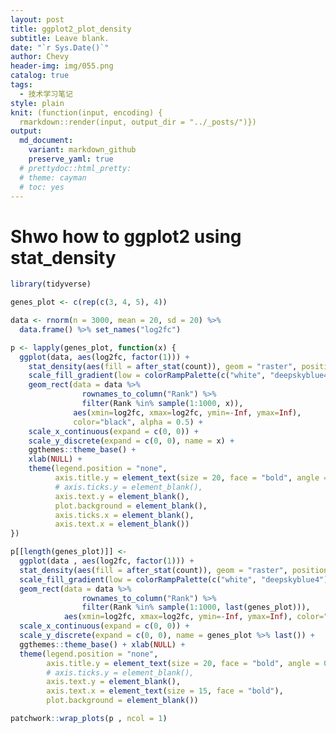 ```yaml
---
layout: post
title: ggplot2_plot_density
subtitle: Leave blank.
date: "`r Sys.Date()`"
author: Chevy
header-img: img/055.png
catalog: true
tags:
  - 技术学习笔记
style: plain 
knit: (function(input, encoding) {
  rmarkdown::render(input, output_dir = "../_posts/")})
output: 
  md_document:
    variant: markdown_github
    preserve_yaml: true
  # prettydoc::html_pretty:
  # theme: cayman
  # toc: yes
---
```


# Shwo how to ggplot2 using stat_density

```r
library(tidyverse)
```

```r
genes_plot <- c(rep(c(3, 4, 5), 4))

data <- rnorm(n = 3000, mean = 20, sd = 20) %>% 
  data.frame() %>% set_names("log2fc")

p <- lapply(genes_plot, function(x) {
  ggplot(data, aes(log2fc, factor(1))) + 
    stat_density(aes(fill = after_stat(count)), geom = "raster", position = "identity") +
    scale_fill_gradient(low = colorRampPalette(c("white", "deepskyblue4"))(50)[4], high = "deepskyblue4") +
    geom_rect(data = data %>% 
                rownames_to_column("Rank") %>% 
                filter(Rank %in% sample(1:1000, x)),
              aes(xmin=log2fc, xmax=log2fc, ymin=-Inf, ymax=Inf), 
              color="black", alpha = 0.5) +
    scale_x_continuous(expand = c(0, 0)) +
    scale_y_discrete(expand = c(0, 0), name = x) +
    ggthemes::theme_base() + 
    xlab(NULL) +
    theme(legend.position = "none", 
          axis.title.y = element_text(size = 20, face = "bold", angle = 0, vjust = 0.5, hjust = 0),
          # axis.ticks.y = element_blank(),
          axis.text.y = element_blank(),
          plot.background = element_blank(),
          axis.ticks.x = element_blank(),
          axis.text.x = element_blank())
})

p[[length(genes_plot)]] <-
  ggplot(data , aes(log2fc, factor(1))) + 
  stat_density(aes(fill = after_stat(count)), geom = "raster", position = "identity") +
  scale_fill_gradient(low = colorRampPalette(c("white", "deepskyblue4"))(50)[4], high = "deepskyblue4") +
  geom_rect(data = data %>% 
                rownames_to_column("Rank") %>% 
                filter(Rank %in% sample(1:1000, last(genes_plot))),
            aes(xmin=log2fc, xmax=log2fc, ymin=-Inf, ymax=Inf), color="black", alpha = 0.5) +
  scale_x_continuous(expand = c(0, 0)) +
  scale_y_discrete(expand = c(0, 0), name = genes_plot %>% last()) +
  ggthemes::theme_base() + xlab(NULL) +
  theme(legend.position = "none", 
        axis.title.y = element_text(size = 20, face = "bold", angle = 0, vjust = 0.5, hjust = 0),
        # axis.ticks.y = element_blank(),
        axis.text.y = element_blank(),
        axis.text.x = element_text(size = 15, face = "bold"),
        plot.background = element_blank())

patchwork::wrap_plots(p , ncol = 1)

```
